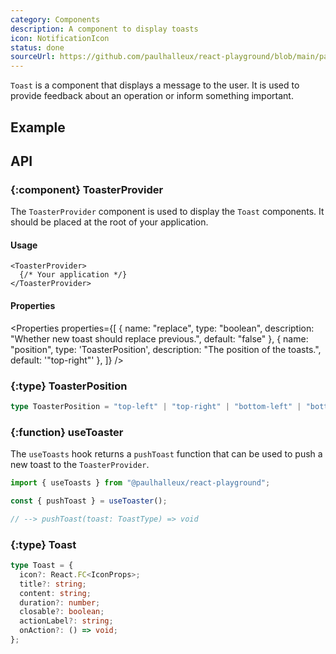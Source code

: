 ```yaml
---
category: Components
description: A component to display toasts
icon: NotificationIcon
status: done
sourceUrl: https://github.com/paulhalleux/react-playground/blob/main/packages/playground/src/components/Toast/toast-context.tsx
---
```


`Toast` is a component that displays a message to the user. It is used to provide feedback about an operation or inform something important.

## Example

<Example name="Toast" highlight="22-24,34-40,43" />

## API

### \{:component} ToasterProvider

The `ToasterProvider` component is used to display the `Toast` components. It should be placed at the root of your application.

#### Usage

```tsx
<ToasterProvider>
  {/* Your application */}
</ToasterProvider>
```

#### Properties

<Properties properties={[
  { name: "replace", type: "boolean", description: "Whether new toast should replace previous.", default: "false" },
  { name: "position", type: 'ToasterPosition', description: "The position of the toasts.", default: '"top-right"' },
]} />

### \{:type} ToasterPosition

```ts
type ToasterPosition = "top-left" | "top-right" | "bottom-left" | "bottom-right";
```

### \{:function} useToaster

The `useToasts` hook returns a `pushToast` function that can be used to push a new toast to the `ToasterProvider`.

```ts
import { useToasts } from "@paulhalleux/react-playground";

const { pushToast } = useToaster();

// --> pushToast(toast: ToastType) => void
```

### \{:type} Toast

```ts
type Toast = {
  icon?: React.FC<IconProps>;
  title?: string;
  content: string;
  duration?: number;
  closable?: boolean;
  actionLabel?: string;
  onAction?: () => void;
};
```